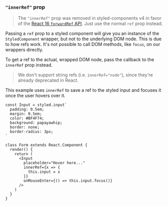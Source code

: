 ### `"innerRef"` prop

> The `"innerRef"` prop was removed in styled-components v4 in favor of the [React 16 `forwardRef` API](https://reactjs.org/docs/forwarding-refs.html). Just use the normal `ref` prop instead.

Passing a `ref` prop to a styled component will give you an instance of
the `StyledComponent` wrapper, but not to the underlying DOM node.
This is due to how refs work.
It's not possible to call DOM methods, like `focus`, on our wrappers directly.

To get a ref to the actual, wrapped DOM node, pass the callback to the `innerRef` prop instead.

> We don't support string refs (i.e. `innerRef="node"`), since they're already deprecated in React.

This example uses `innerRef` to save a ref to the styled input and focuses it once the user
hovers over it.

```tsx
const Input = styled.input`
  padding: 0.5em;
  margin: 0.5em;
  color: #BF4F74;
  background: papayawhip;
  border: none;
  border-radius: 3px;
`

class Form extends React.Component {
  render() {
    return (
      <Input
        placeholder="Hover here..."
        innerRef={x => {
          this.input = x
        }}
        onMouseEnter={() => this.input.focus()}
      />
    )
  }
}
```
